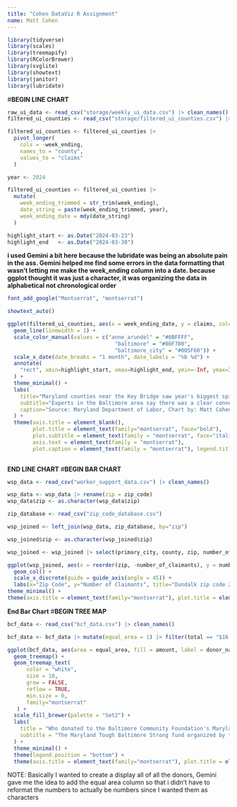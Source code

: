 ```yaml
---
title: "Cohen DataViz R Assignment"
name: Matt Cohen 
---
```


```r
library(tidyverse)
library(scales)
library(treemapify)
library(RColorBrewer)
library(svglite)
library(showtext)
library(janitor)
library(lubridate)
```
#**BEGIN LINE CHART**
```r
raw_ui_data <- read_csv("storage/weekly_ui_data.csv") |> clean_names()
filtered_ui_counties <- read_csv("storage/filtered_ui_counties.csv") |> clean_names()
```
```r
filtered_ui_counties <- filtered_ui_counties |>
  pivot_longer(
    cols = -week_ending,  
    names_to = "county", 
    values_to = "claims" 
  ) 
```
```r
year <- 2024

filtered_ui_counties <- filtered_ui_counties |> 
  mutate(
    week_ending_trimmed = str_trim(week_ending),
    date_string = paste(week_ending_trimmed, year),
    week_ending_date = mdy(date_string)
  )

highlight_start <- as.Date("2024-03-23")
highlight_end   <- as.Date("2024-03-30")
```

**i used Gemini a bit here because the lubridate was being an absolute pain in the ass. Gemini helped me find some errors in the data formatting that wasn't letting me make the week_ending column into a date. because ggplot thought it was just a character, it was organizing the data in alphabetical not chronological order**
```r
font_add_google("Montserrat", "montserrat")

showtext_auto()

ggplot(filtered_ui_counties, aes(x = week_ending_date, y = claims, color = county, group = county)) +
  geom_line(linewidth = 1) + 
  scale_color_manual(values = c("anne_arundel" = "#0BFFFF",
                                  "baltimore" = "#00F780",
                                  "baltimore_city" = "#005F60")) +
  scale_x_date(date_breaks = "1 month", date_labels = "%b %d") +
  annotate(
    "rect", xmin=highlight_start, xmax=highlight_end, ymin=-Inf, ymax=Inf, fill="darkgreen", alpha=0.3
  ) +
  theme_minimal() +
  labs(
    title="Maryland counties near the Key Bridge saw year's biggest spike in unemployment claims over the week of the collapse",
    subtitle="Experts in the Baltimore area say there was a clear connection between the collapse of the Key Bridge and unemplyoment. Maryland created its Worker Support Program in addition to traditional unemployment insurance. Maryland Department of Labor data showed an increase in UI claims specifically mentioning or relating to Key Bridge fallout.",
    caption="Source: Maryland Department of Labor, Chart by: Matt Cohen"
  ) +
  theme(axis.title = element_blank(),
        plot.title = element_text(family="montserrat", face="bold"),
        plot.subtitle = element_text(family = "montserrat", face="italic"),
        axis.text = element_text(family = "montserrat"),
        plot.caption = element_text(family = "montserrat"), legend.title = element_text(family="montserrat"), legend.text = element_text(family="montserrat"))
  
```
**END LINE CHART**
#**BEGIN BAR CHART**
```r
wsp_data <- read_csv("worker_support_data.csv") |> clean_names() 

wsp_data <- wsp_data |> rename(zip = zip_code)
wsp_data$zip <- as.character(wsp_data$zip)

zip_database <- read_csv("zip_code_database.csv")

wsp_joined <- left_join(wsp_data, zip_database, by="zip")

wsp_joined$zip <- as.character(wsp_joined$zip)

wsp_joined <- wsp_joined |> select(primary_city, county, zip, number_of_claimants) |> arrange(desc(number_of_claimants)) |> top_n(10, number_of_claimants)
```
```r
ggplot(wsp_joined, aes(x = reorder(zip, -number_of_claimants), y = number_of_claimants, fill=county)) +
  geom_col() +
  scale_x_discrete(guide = guide_axis(angle = 45)) +
  labs(x="Zip Code", y="Number of Claimants", title="Dundalk zip code 21222 had 119 more Worker Support Program claimants than any other city", subtitle="Seven Baltimore County zip codes ended up in the top 10 for most Worker Support Program Claims.", caption = "Source= Maryland Department of Labor, Chart by Matt Cohen") +
theme_minimal() +
theme(axis.title = element_text(family="montserrat"), plot.title = element_text(family="montserrat", face="bold"), plot.subtitle = element_text(family = "montserrat", face="italic"), axis.text = element_text(family = "montserrat"), plot.caption = element_text(family = "montserrat"), legend.title = element_text(family="montserrat"), legend.text = element_text(family="montserrat"))
```
**End Bar Chart**
#**BEGIN TREE MAP**
```r
bcf_data <- read_csv("bcf_data.csv") |> clean_names()
```
```r
bcf_data <- bcf_data |> mutate(equal_area = 1) |> filter(total == "$16 million+ in donations") 

ggplot(bcf_data, aes(area = equal_area, fill = amount, label = donor_name)) +
  geom_treemap() +
  geom_treemap_text(
      color = "white",          
      size = 10,                
      grow = FALSE,             
      reflow = TRUE,             
      min.size = 0, 
      family="montserrat"
   ) +
  scale_fill_brewer(palette = "Set2") + 
  labs(
    title = "Who donated to the Baltimore Community Foundation's Maryland Tough Baltimore Strong fund?",
    subtitle = "The Maryland Tough Baltimore Strong fund organized by the BCF was meant to provide further direct relief to individuals who lost their jobs and impacted small businesses from the Key Bridge collapse. The BCF's fundraising brought in more than $16 million which has all been allocated to the groups listed here among others, according to its website who contributed up to $4,000. The Baltimore Banner reported none of the funding was distributed to families of the construction workers killed in the Key Bridge collapse despite initially promising to do so. ", fill = "Donation Level"
  ) +
  theme_minimal() + 
  theme(legend.position = "bottom") +
  theme(axis.title = element_text(family="montserrat"), plot.title = element_text(family="montserrat", face="bold"), plot.subtitle = element_text(family = "montserrat", face="italic"), axis.text = element_text(family = "montserrat"), plot.caption = element_text(family = "montserrat"), legend.title = element_text(family="montserrat"), legend.text = element_text(family="montserrat")) 

```
NOTE: Basically I wanted to create a display all of all the donors, Gemini gave me the idea to add the equal area column so that i didn't have to reformat the numbers to actually be numbers since I wanted them as characters 

